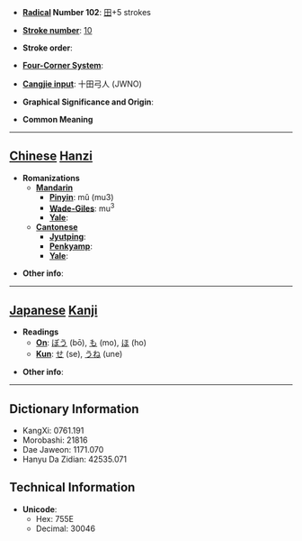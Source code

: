 * '''[[Wiktionary:Chinese radical index| Radical]] Number 102''': [[Wiktionary:Chinese radical index 田|田]]+5 strokes

* '''[[Wiktionary:Chinese total strokes index|Stroke number]]''': [[Wiktionary:Chinese total strokes index 10|10]]

* '''Stroke order''': 

* '''[[Wiktionary:Chinese four corner index|Four-Corner System]]''': 

* '''[[Wiktionary:Chinese Cangjie index|Cangjie input]]''': 十田弓人 (JWNO)

* '''Graphical Significance and Origin''': 

* '''Common Meaning'''

----

== [[Chinese]] [[Hanzi]] ==

* '''Romanizations'''
** '''[[Mandarin]]'''
*** '''[[Pinyin]]''': mǔ (mu3)
*** '''[[Wade-Giles]]''': mu<sup>3</sup>
*** '''[[Yale]]''': 
** '''[[Cantonese]]'''
*** '''[[Jyutping]]''':
*** '''[[Penkyamp]]''': 
*** '''[[Yale]]''': 

* '''Other info''': 

----

== [[Japanese]] [[Kanji]] ==

* '''Readings'''
** '''[[On]]''': [[ぼう]] (bō), [[も]] (mo), [[ほ]] (ho)
** '''[[Kun]]''': [[せ]] (se), [[うね]] (une)

* '''Other info''':  

----

== Dictionary Information ==

* KangXi: 0761.191
* Morobashi: 21816
* Dae Jaweon: 1171.070
* Hanyu Da Zidian: 42535.071

== Technical Information ==

* '''Unicode''':
** Hex: 755E
** Decimal: 30046